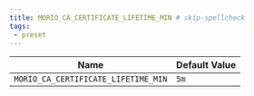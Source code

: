 ```yaml
---
title: MORIO_CA_CERTIFICATE_LIFETIME_MIN # skip-spellcheck
tags:
 - preset
---
```





<!-- MORIO_AUTO_GENERATED_CONTENT_STARTS - Manual changes made below will be overwritten skip-spellcheck -->
| Name | Default Value |
|------|---------------|
| `MORIO_CA_CERTIFICATE_LIFETIME_MIN` | `5m` |
<!-- MORIO_AUTO_GENERATED_CONTENT_ENDS - Manual changes made above will be overwritten skip-spellcheck -->
